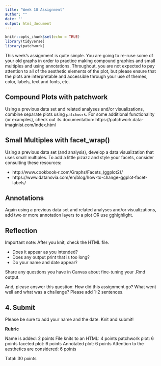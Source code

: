 ```yaml
---
title: "Week 10 Assignment"
author: ""
date: ''
output: html_document
---
```


```r
knitr::opts_chunk$set(echo = TRUE)
library(tidyverse)
library(patchwork)
```

This week's assignment is quite simple. You are going to re-ruse some of your old graphs in order to practice making compound graphics and small multiples and using annotations. Throughout, you are not expected to pay attention to all of the aesthetic elements of the plot, but please ensure that the plots are interpretable and accessible through your use of themes, color, labels, text and fonts, etc.

## Compound Plots with patchwork

Using a previous data set and related analyses and/or visualizations, combine separate plots using `patchwork`. For some additional functionality (or examples), check out its documentation: https://patchwork.data-imaginist.com/index.html



## Small Multiples with facet_wrap()

Using a previous data set (and analysis), develop a data visualization that uses small multiples. To add a little pizazz and style your facets, consider consulting these resources:

- http://www.cookbook-r.com/Graphs/Facets_(ggplot2)/
- https://www.datanovia.com/en/blog/how-to-change-ggplot-facet-labels/


## Annotations

Again using a previous data set and related analyses and/or visualizations, add two or more annotation layers to a plot OR use gghighlight.



## Reflection

Important note: After you knit, check the HTML file. 

- Does it appear as you intended?
- Does any output print that is too long?
- Do your name and date appear?

Share any questions you have in Canvas about fine-tuning your .Rmd output.

And, please answer this question: How did this assignment go? What went well and what was a challenge? Please add 1-2 sentences.

## 4. Submit

Please be sure to add your name and the date. Knit and submit!

**Rubric**

Name is added: 2 points
File knits to an HTML: 4 points
patchwork plot: 6 points
faceted plot: 6 points
Annotated plot: 6 points
Attention to the aesthetics are considered: 6 points

Total: 30 points
